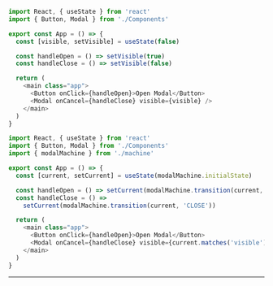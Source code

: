 
<CodeSurferLayout>

```js 5,7:8,13 title="Modal Visibility Toggle" subtitle="useState hook conventional usage"
import React, { useState } from 'react'
import { Button, Modal } from './Components'

export const App = () => {
  const [visible, setVisible] = useState(false)

  const handleOpen = () => setVisible(true)
  const handleClose = () => setVisible(false)

  return (
    <main class="app">
      <Button onClick={handleOpen}>Open Modal</Button>
      <Modal onCancel={handleClose} visible={visible} />
    </main>
  )
}
```

```js 3,6,8:10,15 title="Modal Visibility Toggle" subtitle="useState hook with state machine"
import React, { useState } from 'react'
import { Button, Modal } from './Components'
import { modalMachine } from './machine'

export const App = () => {
  const [current, setCurrent] = useState(modalMachine.initialState)

  const handleOpen = () => setCurrent(modalMachine.transition(current, 'OPEN'))
  const handleClose = () =>
    setCurrent(modalMachine.transition(current, 'CLOSE'))

  return (
    <main class="app">
      <Button onClick={handleOpen}>Open Modal</Button>
      <Modal onCancel={handleClose} visible={current.matches('visible')} />
    </main>
  )
}
```

</CodeSurferLayout>

---

<App />
